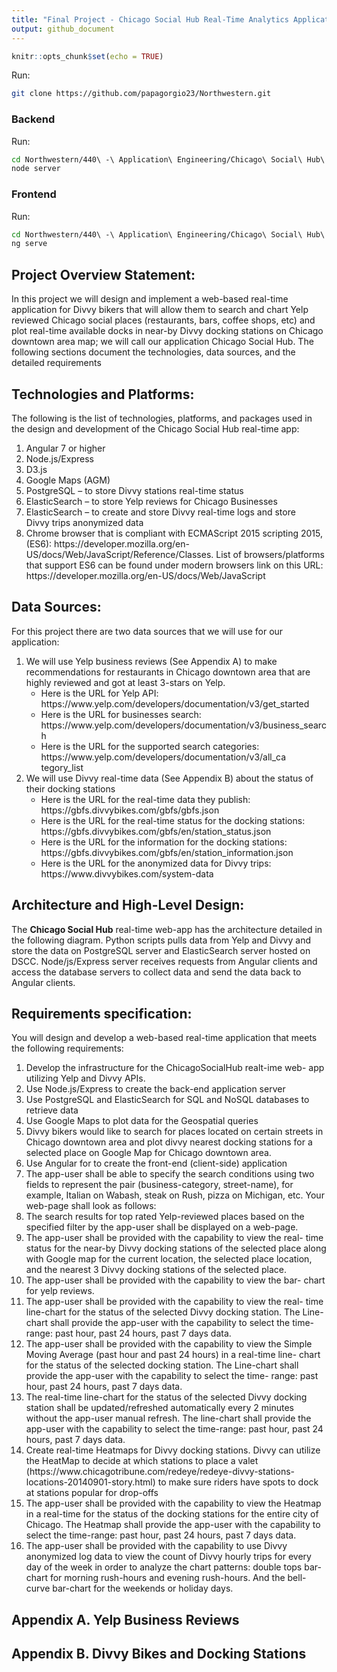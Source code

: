```yaml
---
title: "Final Project - Chicago Social Hub Real-Time Analytics Application"
output: github_document
---
```


```r
knitr::opts_chunk$set(echo = TRUE)
```


Run:
```bash
git clone https://github.com/papagorgio23/Northwestern.git
```

### Backend

Run:
```bash
cd Northwestern/440\ -\ Application\ Engineering/Chicago\ Social\ Hub\ App/backend/
node server
```

### Frontend

Run:
```bash
cd Northwestern/440\ -\ Application\ Engineering/Chicago\ Social\ Hub\ App/frontend/
ng serve
```



## Project Overview Statement:

In this project we will design and implement a web-based real-time application for Divvy bikers that will allow them to search and chart Yelp reviewed Chicago social places (restaurants, bars, coffee shops, etc) and plot real-time available docks in near-by Divvy docking stations on Chicago downtown area map; we will call our application Chicago Social Hub. The following sections document the technologies, data sources, and the detailed requirements

## Technologies and Platforms:

The following is the list of technologies, platforms, and packages used in the design and development of the Chicago Social Hub real-time app:  


1. Angular 7 or higher  
2. Node.js/Express  
3. D3.js  
4. Google Maps (AGM)  
5. PostgreSQL – to store Divvy stations real-time status  
6. ElasticSearch – to store Yelp reviews for Chicago Businesses  
7. ElasticSearch – to create and store Divvy real-time logs and store  
Divvy trips anonymized data  
8. Chrome browser that is compliant with ECMAScript 2015 scripting 2015, (ES6): https://developer.mozilla.org/en-US/docs/Web/JavaScript/Reference/Classes. List of browsers/platforms that support ES6 can be found under modern browsers link on this URL: https://developer.mozilla.org/en-US/docs/Web/JavaScript


## Data Sources:

For this project there are two data sources that we will use for our application:  


1. We will use Yelp business reviews (See Appendix A) to make recommendations for restaurants in Chicago downtown area that are highly reviewed and got at least 3-stars on Yelp.  
    - Here is the URL for Yelp API: https://www.yelp.com/developers/documentation/v3/get_started  
    - Here is the URL for businesses search: https://www.yelp.com/developers/documentation/v3/business_search  
    - Here is the URL for the supported search categories: https://www.yelp.com/developers/documentation/v3/all_ca tegory_list  
  
2. We will use Divvy real-time data (See Appendix B) about the status of their docking stations  
    - Here is the URL for the real-time data they publish: https://gbfs.divvybikes.com/gbfs/gbfs.json  
    - Here is the URL for the real-time status for the docking stations: https://gbfs.divvybikes.com/gbfs/en/station_status.json  
    - Here is the URL for the information for the docking stations: https://gbfs.divvybikes.com/gbfs/en/station_information.json  
    - Here is the URL for the anonymized data for Divvy trips: https://www.divvybikes.com/system-data  


## Architecture and High-Level Design:

The **Chicago Social Hub** real-time web-app has the architecture detailed in the following diagram. Python scripts pulls data from Yelp and Divvy and store the data on PostgreSQL server and ElasticSearch server hosted on DSCC. Node/js/Express server receives requests from Angular clients and access the database servers to collect data and send the data back to Angular clients.

## Requirements specification:

You will design and develop a web-based real-time application that meets the following requirements:  


1. Develop the infrastructure for the ChicagoSocialHub realt-ime web- app utilizing Yelp and Divvy APIs.  
2. Use Node.js/Express to create the back-end application server  
3. Use PostgreSQL and ElasticSearch for SQL and NoSQL databases to retrieve data  
4. Use Google Maps to plot data for the Geospatial queries  
5. Divvy bikers would like to search for places located on certain streets in Chicago downtown area and plot divvy nearest docking stations for a selected place on Google Map for Chicago downtown area.  
6. Use Angular for to create the front-end (client-side) application  
7. The app-user shall be able to specify the search conditions using two fields to represent the pair (business-category, street-name), for example, Italian on Wabash, steak on Rush, pizza on Michigan, etc. Your web-page shall look as follows:  
8. The search results for top rated Yelp-reviewed places based on the specified filter by the app-user shall be displayed on a web-page.  
9. The app-user shall be provided with the capability to view the real- time status for the near-by Divvy docking stations of the selected place along with Google map for the current location, the selected place location, and the nearest 3 Divvy docking stations of the selected place.  
10. The app-user shall be provided with the capability to view the bar- chart for yelp reviews.  
11. The app-user shall be provided with the capability to view the real- time line-chart for the status of the selected Divvy docking station. The Line-chart shall provide the app-user with the capability to select the time-range: past hour, past 24 hours, past 7 days data.  
12. The app-user shall be provided with the capability to view the Simple Moving Average (past hour and past 24 hours) in a real-time line- chart for the status of the selected docking station. The Line-chart shall provide the app-user with the capability to select the time- range: past hour, past 24 hours, past 7 days data.  
13. The real-time line-chart for the status of the selected Divvy docking station shall be updated/refreshed automatically every 2 minutes without the app-user manual refresh. The line-chart shall provide the app-user with the capability to select the time-range: past hour, past 24 hours, past 7 days data.  
14. Create real-time Heatmaps for Divvy docking stations. Divvy can utilize the HeatMap to decide at which stations to place a valet (https://www.chicagotribune.com/redeye/redeye-divvy-stations-locations-20140901-story.html) to make sure riders have spots to dock at stations popular for drop-offs  
15. The app-user shall be provided with the capability to view the Heatmap in a real-time for the status of the docking stations for the entire city of Chicago. The Heatmap shall provide the app-user with the capability to select the time-range: past hour, past 24 hours, past 7 days data.  
16. The app-user shall be provided with the capability to use Divvy anonymized log data to view the count of Divvy hourly trips for every day of the week in order to analyze the chart patterns: double tops bar-chart for morning rush-hours and evening rush-hours. And the bell-curve bar-chart for the weekends or holiday days.  

## Appendix A. Yelp Business Reviews  


## Appendix B. Divvy Bikes and Docking Stations  


